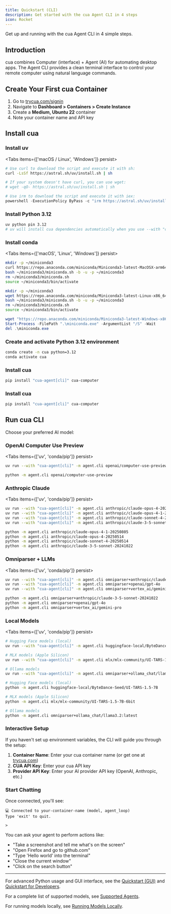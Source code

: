 ```yaml
---
title: Quickstart (CLI)
description: Get started with the cua Agent CLI in 4 steps
icon: Rocket
---
```



Get up and running with the cua Agent CLI in 4 simple steps.

<Steps>
<Step>

## Introduction

cua combines Computer (interface) + Agent (AI) for automating desktop apps. The Agent CLI provides a clean terminal interface to control your remote computer using natural language commands.

</Step>

<Step>

## Create Your First cua Container

1. Go to [trycua.com/signin](https://www.trycua.com/signin)
2. Navigate to **Dashboard > Containers > Create Instance**
3. Create a **Medium, Ubuntu 22** container
4. Note your container name and API key

</Step>

<Step>

## Install cua

<Accordions type="single" defaultValue="uv">

<Accordion title="uv (Recommended)" value="uv">

### Install uv

<Tabs items={['macOS / Linux', 'Windows']} persist>
<Tab value="macOS / Linux">

```bash
# Use curl to download the script and execute it with sh:
curl -LsSf https://astral.sh/uv/install.sh | sh

# If your system doesn't have curl, you can use wget:
# wget -qO- https://astral.sh/uv/install.sh | sh
```

</Tab>
<Tab value="Windows">

```powershell
# Use irm to download the script and execute it with iex:
powershell -ExecutionPolicy ByPass -c "irm https://astral.sh/uv/install.ps1 | iex"
```

</Tab>
</Tabs>

### Install Python 3.12

```bash
uv python pin 3.12
# uv will install cua dependencies automatically when you use --with "cua-agent[cli]"
```

</Accordion>

<Accordion title="conda" value="conda">

### Install conda

<Tabs items={['macOS', 'Linux', 'Windows']} persist>
<Tab value="macOS">

```bash
mkdir -p ~/miniconda3
curl https://repo.anaconda.com/miniconda/Miniconda3-latest-MacOSX-arm64.sh -o ~/miniconda3/miniconda.sh
bash ~/miniconda3/miniconda.sh -b -u -p ~/miniconda3
rm ~/miniconda3/miniconda.sh
source ~/miniconda3/bin/activate
```

</Tab>
<Tab value="Linux">

```bash
mkdir -p ~/miniconda3
wget https://repo.anaconda.com/miniconda/Miniconda3-latest-Linux-x86_64.sh -O ~/miniconda3/miniconda.sh
bash ~/miniconda3/miniconda.sh -b -u -p ~/miniconda3
rm ~/miniconda3/miniconda.sh
source ~/miniconda3/bin/activate
```

</Tab>
<Tab value="Windows">

```powershell
wget "https://repo.anaconda.com/miniconda/Miniconda3-latest-Windows-x86_64.exe" -outfile ".\miniconda.exe"
Start-Process -FilePath ".\miniconda.exe" -ArgumentList "/S" -Wait
del .\miniconda.exe
```

</Tab>
</Tabs>

### Create and activate Python 3.12 environment

```bash
conda create -n cua python=3.12
conda activate cua
```

### Install cua

```bash
pip install "cua-agent[cli]" cua-computer
```

</Accordion>

<Accordion title="pip" value="pip">

### Install cua

```bash
pip install "cua-agent[cli]" cua-computer
```

</Accordion>

</Accordions>

</Step>

<Step>

## Run cua CLI

Choose your preferred AI model:

### OpenAI Computer Use Preview

<Tabs items={['uv', 'conda/pip']} persist>
<Tab value="uv">

```bash
uv run --with "cua-agent[cli]" -m agent.cli openai/computer-use-preview
```

</Tab>
<Tab value="conda/pip">

```bash
python -m agent.cli openai/computer-use-preview
```

</Tab>
</Tabs>

### Anthropic Claude

<Tabs items={['uv', 'conda/pip']} persist>
<Tab value="uv">

```bash
uv run --with "cua-agent[cli]" -m agent.cli anthropic/claude-opus-4-20250514
uv run --with "cua-agent[cli]" -m agent.cli anthropic/claude-opus-4-1-20250805
uv run --with "cua-agent[cli]" -m agent.cli anthropic/claude-sonnet-4-20250514
uv run --with "cua-agent[cli]" -m agent.cli anthropic/claude-3-5-sonnet-20241022
```

</Tab>
<Tab value="conda/pip">

```bash
python -m agent.cli anthropic/claude-opus-4-1-20250805
python -m agent.cli anthropic/claude-opus-4-20250514
python -m agent.cli anthropic/claude-sonnet-4-20250514
python -m agent.cli anthropic/claude-3-5-sonnet-20241022
```

</Tab>
</Tabs>

### Omniparser + LLMs

<Tabs items={['uv', 'conda/pip']} persist>
<Tab value="uv">

```bash
uv run --with "cua-agent[cli]" -m agent.cli omniparser+anthropic/claude-3-5-sonnet-20241022
uv run --with "cua-agent[cli]" -m agent.cli omniparser+openai/gpt-4o
uv run --with "cua-agent[cli]" -m agent.cli omniparser+vertex_ai/gemini-pro
```

</Tab>
<Tab value="conda/pip">

```bash
python -m agent.cli omniparser+anthropic/claude-3-5-sonnet-20241022
python -m agent.cli omniparser+openai/gpt-4o
python -m agent.cli omniparser+vertex_ai/gemini-pro
```

</Tab>
</Tabs>

### Local Models

<Tabs items={['uv', 'conda/pip']} persist>
<Tab value="uv">

```bash
# Hugging Face models (local)
uv run --with "cua-agent[cli]" -m agent.cli huggingface-local/ByteDance-Seed/UI-TARS-1.5-7B

# MLX models (Apple Silicon)
uv run --with "cua-agent[cli]" -m agent.cli mlx/mlx-community/UI-TARS-1.5-7B-6bit

# Ollama models
uv run --with "cua-agent[cli]" -m agent.cli omniparser+ollama_chat/llama3.2:latest
```

</Tab>
<Tab value="conda/pip">

```bash
# Hugging Face models (local)
python -m agent.cli huggingface-local/ByteDance-Seed/UI-TARS-1.5-7B

# MLX models (Apple Silicon)
python -m agent.cli mlx/mlx-community/UI-TARS-1.5-7B-6bit

# Ollama models
python -m agent.cli omniparser+ollama_chat/llama3.2:latest
```

</Tab>
</Tabs>

### Interactive Setup

If you haven't set up environment variables, the CLI will guide you through the setup:

1. **Container Name**: Enter your cua container name (or get one at [trycua.com](https://www.trycua.com/))
2. **CUA API Key**: Enter your cua API key
3. **Provider API Key**: Enter your AI provider API key (OpenAI, Anthropic, etc.)

### Start Chatting

Once connected, you'll see:

```
💻 Connected to your-container-name (model, agent_loop)
Type 'exit' to quit.

>
```

You can ask your agent to perform actions like:

- "Take a screenshot and tell me what's on the screen"
- "Open Firefox and go to github.com"
- "Type 'Hello world' into the terminal"
- "Close the current window"
- "Click on the search button"

</Step>
</Steps>

---

For advanced Python usage and GUI interface, see the [Quickstart (GUI)](/quickstart-ui) and [Quickstart for Developers](/quickstart-devs).

For a complete list of supported models, see [Supported Agents](/agent-sdk/supported-agents).

For running models locally, see [Running Models Locally](/agent-sdk/local-models).

